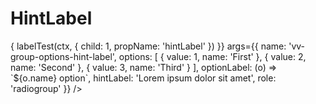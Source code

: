 


<Meta title="Components/RadioGroup/HintLabel" component={VvRadioGroup} />

# HintLabel

<Canvas>
	<Story
		name="HintLabel"
		play={async (ctx) => {
			labelTest(ctx, {
				child: 1,
				propName: 'hintLabel'
			})
		}}
		args={{
			name: 'vv-group-options-hint-label',
			options: [
				{ value: 1, name: 'First' },
				{ value: 2, name: 'Second' },
				{ value: 3, name: 'Third' }
			],
			optionLabel: (o) => `${o.name} option`,
			hintLabel: 'Lorem ipsum dolor sit amet',
			role: 'radiogroup'
		}}
	/>
</Canvas>
